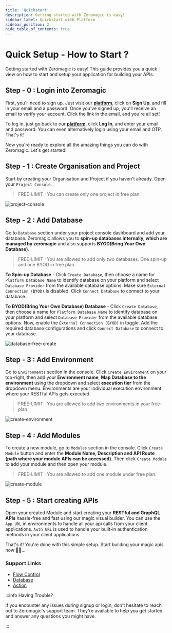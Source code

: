 ```yaml
---
title: 'Quickstart'
description: Getting started with Zeromagic is easy! 
sidebar_label: Quickstart with Platform
sidebar_position: 2
hide_table_of_contents: true
---
```


# Quick Setup - How to Start ?

Getting started with Zeromagic is easy! This guide provides you a quick view on how to start and setup your application for building your APIs.

## Step - 0 : Login into Zeromagic

First, you'll need to sign up. Just visit our [**platform**](https://zeromagic.in/), click on **Sign Up**, and fill in your email and a password. Once you've signed up, you'll receive an email to verify your account. Click the link in the email, and you're all set!

To log in, just go back to our [**platform**](https://zeromagic.in/), click **Log In**, and enter your email and password. You can even alternatively login using your email and OTP. That's it! 

Now you're ready to explore all the amazing things you can do with Zeromagic. Let's get started!


## Step - 1 : Create Organisation and Project

Start by creating your Organisation and Project if you haven't already. Open your `Project Console`.

> FREE-LIMIT : You can create only one project in free plan.

![project-console](@site/static/img/project-console.png)


## Step - 2 : Add Database
Go to `Database` section under your project console dashboard and add your database. Zeromagic allows you to **spin-up databases internally, which are managed by zeromagic** and also supports **BYOD(Bring Your Own Database)**.

> FREE-LIMIT : You are allowed to add only two databases. One spin-up and one BYOD in free plan.

**To Spin-up Database** - Click `Create Database`, then choose a name for `Platform Database Name` to identify database on your platform and select `Database Provider` from the available database options. Make sure `External Connection (BYOD)` is disabled. Click `Connect Database` to connect to your database.

**To BYOD(Bring Your Own Database) Database** - Click `Create Database`, then choose a name for `Platform Database Name` to identify database on your platform and select `Database Provider` from the available database options. Now, enable the `External Connection (BYOD)` in toggle. Add the required database configurations and click `Connect Database` to connect to your database. 

![database-free-create](@site/static/img/create-free-db.png)

## Step - 3 : Add Environment
Go to `Environments` section in the console. Click `Create Environment` on your top-right, then add your **Environment name**, **Map Database to the environment** using the dropdown and select **execution tier** from the dropdown menu. Environments are your individual execution environment where your RESTful APIs gets executed.

> FREE-LIMIT : You are allowed to add two environments in your free-plan.

![create-environment](@site/static/img/create-free-db.png)

## Step - 4 : Add Modules
To create a new module, go to `Modules` section in the console. Click `Create Module` button and enter the **Module Name, Description and API Route (path where your module APIs can be accessed)**. Then click `Create Module` to add your module and then open your module.

> FREE-LIMIT : You are allowed to add one module under free plan.

![create-module](@site/static/img/create-free-db.png)

## Step - 5 : Start creating APIs
Open your created Module and start creating your **RESTful and GraphQL APIs** hassle-free and fast using our magic visual builder. You can use the `App URL` in environments to handle all your api calls from your client applications. `Auth URL` is used to handle your built-in authentication methods in your client applications.

That's it! You're done with this simple setup. Start building your magic apis now 🧙‍♂️...

### Support Links

- [Flow Control](/restapi/flow-builder/blocks/flow-control/if-else)
- [Database](/restapi/flow-builder/blocks/database-blocks/create-records)
- [Action](/restapi/flow-builder/blocks/action-blocks/declare-variable)

:::info Having Trouble?

If you encounter any issues during signup or login, don't hesitate to reach out to Zeromagic's support team. They're available to help you get started and answer any questions you might have.

:::